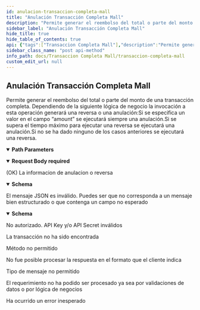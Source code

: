 ```yaml
---
id: anulacion-transaccion-completa-mall
title: "Anulación Transacción Completa Mall"
description: "Permite generar el reembolso del total o parte del monto de una transacción completa. Dependiendo de la siguiente lógica de negocio la invocación a esta operación generará una reversa o una anulación:Si se especifica un valor en el campo “amount” se ejecutará siempre una anulación.Si se supera el tiempo máximo para ejecutar una reversa se ejecutará una anulación.Si no se ha dado ninguno de los casos anteriores se ejecutará una reversa."
sidebar_label: "Anulación Transacción Completa Mall"
hide_title: true
hide_table_of_contents: true
api: {"tags":["Transaccion Completa Mall"],"description":"Permite generar el reembolso del total o parte del monto de una transacción completa. Dependiendo de la siguiente lógica de negocio la invocación a esta operación generará una reversa o una anulación:Si se especifica un valor en el campo “amount” se ejecutará siempre una anulación.Si se supera el tiempo máximo para ejecutar una reversa se ejecutará una anulación.Si no se ha dado ninguno de los casos anteriores se ejecutará una reversa.","parameters":[{"name":"token","in":"path","required":true,"description":"Token de la transacción","schema":{"type":"string","minimum":64,"maximum":64,"example":"e9d555262db0f989e49d724b4db0b0af367cc415cde41f500a776550fc5fddd3"}}],"requestBody":{"content":{"application/json":{"schema":{"type":"object","properties":{"buy_order":{"type":"string","description":"Orden de compra de la transacción que se requiere capturar. Largo máximo 26.","maxLength":26},"commerce_code":{"type":"string","description":"Tienda hija que realizó la transacción. Largo 12.","maxLength":12},"amount":{"type":"number","description":"Monto que se desea anular o reversar de la transacción. Largo máximo 17.Formato número entero para transacciones en peso. Sólo en caso de dólar acepta dos decimales.","format":"float"}},"example":{"buy_order":"415034240","commerce_code":"597055555552","amount":1000}}}},"required":true},"responses":{"200":{"description":"(OK) La informacion de anulacion o reversa","content":{"application/json":{"schema":{"type":"object","properties":{"type":{"type":"string","description":"Tipo de reembolso (REVERSE o NULLIFY). Si es REVERSE no se devolverán datos de la transacción. Largo máximo 10"},"authorization_code":{"type":"string","description":"Código de autorización de la anulación. Largo máximo 6. Solo viene en caso de anulación."},"authorization_date":{"type":"string","description":"Fecha y hora de la autorización. Solo viene en caso de anulación."},"nullified_amount":{"type":"number","description":"Monto anulado. Largo máximo 17. Solo viene en caso de anulación.","format":"float"},"balance":{"type":"number","description":"Saldo actualizado de la transacción (considera la venta menos el monto anulado). Largo máximo 17. Solo viene en caso de anulación.","format":"float"},"response_code":{"type":"integer","description":"Código del resultado del pago. Si es exitoso es 0, de lo contrario el pago no fue realizado. Largo máximo 2. Solo viene en caso de anulación.","maximum":99}},"example":{"type":"NULLIFY","authorization_code":"123456","authorization_date":"2019-03-20T20:18:20Z","nullified_amount":1000,"balance":0,"response_code":0}}}}},"400":{"description":"El mensaje JSON es inválido. Puedes ser que no corresponda a un mensaje bien estructurado o que contenga un campo no esperado","content":{"application/json":{"schema":{"type":"object","properties":{"error_message":{"type":"string","example":"token is required"}}}}}},"401":{"description":"No autorizado. API Key y/o API Secret inválidos"},"404":{"description":"La transacción no ha sido encontrada"},"405":{"description":"Método no permitido"},"406":{"description":"No fue posible procesar la respuesta en el formato que el cliente indica"},"415":{"description":"Tipo de mensaje no permitido"},"422":{"description":"El requerimiento no ha podido ser procesado ya sea por validaciones de datos o por lógica de negocios"},"500":{"description":"Ha ocurrido un error inesperado"}},"method":"post","path":"/rswebpaytransaction/api/webpay/v1.2/transactions/{token}/refunds","servers":[{"url":"https://webpay3gint.transbank.cl"}],"security":[{"tbkApiKeyId":[],"tbkApiKeySecret":[]}],"securitySchemes":{"tbkApiKeyId":{"type":"apiKey","name":"Tbk-Api-Key-Id","in":"header","description":"Código de comercio"},"tbkApiKeySecret":{"type":"apiKey","name":"Tbk-Api-Key-Secret","in":"header","description":"LLave secreta"}},"jsonRequestBodyExample":{"buy_order":"415034240","commerce_code":"597055555552","amount":1000},"info":{"title":"Transacción Completa Mall","description":"Este producto tiene requerimientos comerciales más estrictos que el resto de los productos. No inicies la integración si aún no completan la afiliación comercial..","termsOfService":"https://www.transbankdevelopers.cl/termino-y-condiciones","version":"1.0.0"},"postman":{"name":"Anulación Transacción Completa Mall","description":{"content":"Permite generar el reembolso del total o parte del monto de una transacción completa. Dependiendo de la siguiente lógica de negocio la invocación a esta operación generará una reversa o una anulación:Si se especifica un valor en el campo “amount” se ejecutará siempre una anulación.Si se supera el tiempo máximo para ejecutar una reversa se ejecutará una anulación.Si no se ha dado ninguno de los casos anteriores se ejecutará una reversa.","type":"text/plain"},"url":{"path":["rswebpaytransaction","api","webpay","v1.2","transactions",":token","refunds"],"host":["{{baseUrl}}"],"query":[],"variable":[{"disabled":false,"description":{"content":"(Required) Token de la transacción","type":"text/plain"},"type":"any","value":"","key":"token"}]},"header":[{"key":"Content-Type","value":"application/json"},{"key":"Accept","value":"application/json"}],"method":"POST","body":{"mode":"raw","raw":"\"\"","options":{"raw":{"language":"json"}}}}}
sidebar_class_name: "post api-method"
info_path: docs/Transaccion Completa Mall/transaccion-completa-mall
custom_edit_url: null
---
```



## Anulación Transacción Completa Mall



Permite generar el reembolso del total o parte del monto de una transacción completa. Dependiendo de la siguiente lógica de negocio la invocación a esta operación generará una reversa o una anulación:Si se especifica un valor en el campo “amount” se ejecutará siempre una anulación.Si se supera el tiempo máximo para ejecutar una reversa se ejecutará una anulación.Si no se ha dado ninguno de los casos anteriores se ejecutará una reversa.

<details style={{"marginBottom":"1rem"}} data-collapsed={false} open={true}><summary style={{}}><strong>Path Parameters</strong></summary><div><ul><ParamsItem className={"paramsItem"} param={{"name":"token","in":"path","required":true,"description":"Token de la transacción","schema":{"type":"string","minimum":64,"maximum":64,"example":"e9d555262db0f989e49d724b4db0b0af367cc415cde41f500a776550fc5fddd3"}}}></ParamsItem></ul></div></details><MimeTabs><TabItem label={"application/json"} value={"application/json-schema"}><details style={{}} data-collapsed={false} open={true}><summary style={{"textAlign":"left"}}><strong>Request Body</strong><strong style={{"fontSize":"var(--ifm-code-font-size)","color":"var(--openapi-required)"}}> required</strong></summary><div style={{"textAlign":"left","marginLeft":"1rem"}}></div><ul style={{"marginLeft":"1rem"}}><SchemaItem collapsible={false} name={"buy_order"} required={false} deprecated={undefined} schemaDescription={"Orden de compra de la transacción que se requiere capturar. Largo máximo 26."} schemaName={"string"} qualifierMessage={"**Possible values:** `<= 26 characters`"} defaultValue={undefined}></SchemaItem><SchemaItem collapsible={false} name={"commerce_code"} required={false} deprecated={undefined} schemaDescription={"Tienda hija que realizó la transacción. Largo 12."} schemaName={"string"} qualifierMessage={"**Possible values:** `<= 12 characters`"} defaultValue={undefined}></SchemaItem><SchemaItem collapsible={false} name={"amount"} required={false} deprecated={undefined} schemaDescription={"Monto que se desea anular o reversar de la transacción. Largo máximo 17.Formato número entero para transacciones en peso. Sólo en caso de dólar acepta dos decimales."} schemaName={"float"} qualifierMessage={undefined} defaultValue={undefined}></SchemaItem></ul></details></TabItem></MimeTabs><div><ApiTabs><TabItem label={"200"} value={"200"}><div>

(OK) La informacion de anulacion o reversa

</div><div><MimeTabs schemaType={"response"}><TabItem label={"application/json"} value={"application/json"}><SchemaTabs><TabItem label={"Schema"} value={"Schema"}><details style={{}} data-collapsed={false} open={true}><summary style={{"textAlign":"left"}}><strong>Schema</strong></summary><div style={{"textAlign":"left","marginLeft":"1rem"}}></div><ul style={{"marginLeft":"1rem"}}><SchemaItem collapsible={false} name={"type"} required={false} deprecated={undefined} schemaDescription={"Tipo de reembolso (REVERSE o NULLIFY). Si es REVERSE no se devolverán datos de la transacción. Largo máximo 10"} schemaName={"string"} qualifierMessage={undefined} defaultValue={undefined}></SchemaItem><SchemaItem collapsible={false} name={"authorization_code"} required={false} deprecated={undefined} schemaDescription={"Código de autorización de la anulación. Largo máximo 6. Solo viene en caso de anulación."} schemaName={"string"} qualifierMessage={undefined} defaultValue={undefined}></SchemaItem><SchemaItem collapsible={false} name={"authorization_date"} required={false} deprecated={undefined} schemaDescription={"Fecha y hora de la autorización. Solo viene en caso de anulación."} schemaName={"string"} qualifierMessage={undefined} defaultValue={undefined}></SchemaItem><SchemaItem collapsible={false} name={"nullified_amount"} required={false} deprecated={undefined} schemaDescription={"Monto anulado. Largo máximo 17. Solo viene en caso de anulación."} schemaName={"float"} qualifierMessage={undefined} defaultValue={undefined}></SchemaItem><SchemaItem collapsible={false} name={"balance"} required={false} deprecated={undefined} schemaDescription={"Saldo actualizado de la transacción (considera la venta menos el monto anulado). Largo máximo 17. Solo viene en caso de anulación."} schemaName={"float"} qualifierMessage={undefined} defaultValue={undefined}></SchemaItem><SchemaItem collapsible={false} name={"response_code"} required={false} deprecated={undefined} schemaDescription={"Código del resultado del pago. Si es exitoso es 0, de lo contrario el pago no fue realizado. Largo máximo 2. Solo viene en caso de anulación."} schemaName={"integer"} qualifierMessage={"**Possible values:** `<= 99`"} defaultValue={undefined}></SchemaItem></ul></details></TabItem><TabItem label={"Example (from schema)"} value={"Example (from schema)"}><ResponseSamples responseExample={"{\n  \"type\": \"NULLIFY\",\n  \"authorization_code\": \"123456\",\n  \"authorization_date\": \"2019-03-20T20:18:20Z\",\n  \"nullified_amount\": 1000,\n  \"balance\": 0,\n  \"response_code\": 0\n}"} language={"json"}></ResponseSamples></TabItem></SchemaTabs></TabItem></MimeTabs></div></TabItem><TabItem label={"400"} value={"400"}><div>

El mensaje JSON es inválido. Puedes ser que no corresponda a un mensaje bien estructurado o que contenga un campo no esperado

</div><div><MimeTabs schemaType={"response"}><TabItem label={"application/json"} value={"application/json"}><SchemaTabs><TabItem label={"Schema"} value={"Schema"}><details style={{}} data-collapsed={false} open={true}><summary style={{"textAlign":"left"}}><strong>Schema</strong></summary><div style={{"textAlign":"left","marginLeft":"1rem"}}></div><ul style={{"marginLeft":"1rem"}}><SchemaItem collapsible={false} name={"error_message"} required={false} deprecated={undefined} schemaDescription={undefined} schemaName={"string"} qualifierMessage={undefined} defaultValue={undefined}></SchemaItem></ul></details></TabItem><TabItem label={"Example (from schema)"} value={"Example (from schema)"}><ResponseSamples responseExample={"{\n  \"error_message\": \"token is required\"\n}"} language={"json"}></ResponseSamples></TabItem></SchemaTabs></TabItem></MimeTabs></div></TabItem><TabItem label={"401"} value={"401"}><div>

No autorizado. API Key y/o API Secret inválidos

</div><div></div></TabItem><TabItem label={"404"} value={"404"}><div>

La transacción no ha sido encontrada

</div><div></div></TabItem><TabItem label={"405"} value={"405"}><div>

Método no permitido

</div><div></div></TabItem><TabItem label={"406"} value={"406"}><div>

No fue posible procesar la respuesta en el formato que el cliente indica

</div><div></div></TabItem><TabItem label={"415"} value={"415"}><div>

Tipo de mensaje no permitido

</div><div></div></TabItem><TabItem label={"422"} value={"422"}><div>

El requerimiento no ha podido ser procesado ya sea por validaciones de datos o por lógica de negocios

</div><div></div></TabItem><TabItem label={"500"} value={"500"}><div>

Ha ocurrido un error inesperado

</div><div></div></TabItem></ApiTabs></div>
      